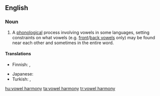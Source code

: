 {{wikipedia}}
==English==

===Noun===
{{en-noun|sg=[[vowel]] [[harmony]]|vowel harmonies}}

# {{linguistics}} A [[phonological]] process involving vowels in some languages, setting constraints on what vowels (e.g. [[front vowel|front]]/[[back vowel|back vowels]] only) may be found near each other and sometimes in the entire word.

====Translations====
{{trans-top|phonological process}}
* Finnish: {{t+|fi|vokaalisointu}}, {{t-|fi|vokaaliharmonia}}
{{trans-mid}}
* Japanese: {{t|ja|母音調和|tr=ぼいんちょうわ, boin chōwa}}
* Turkish: {{t+|tr|ünlü uyumu}},  {{t|tr|sesli uyumu}}
{{trans-bottom}}

[[hu:vowel harmony]]
[[ta:vowel harmony]]
[[tr:vowel harmony]]